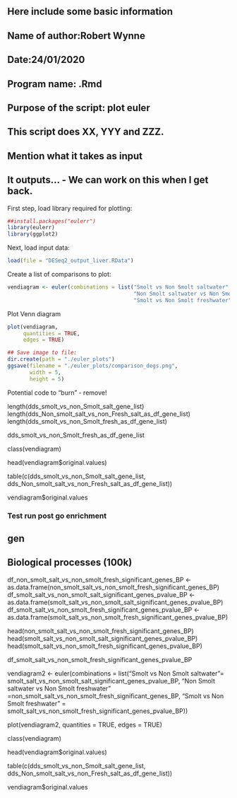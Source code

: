 
## Here include some basic information
## Name of author:Robert Wynne
## Date:24/01/2020
## Program name: .Rmd
## Purpose of the script: plot euler
## This script does XX, YYY and ZZZ.
##
## Mention what it takes as input
##
## It outputs... - We can work on this when I get back.

First step, load library required for plotting:

```r
##install.packages("eulerr")
library(eulerr)
library(ggplot2)
```

Next, load input data:

```r
load(file = "DESeq2_output_liver.RData")
```

Create a list of comparisons to plot:

```r
vendiagram <- euler(combinations = list("Smolt vs Non Smolt saltwater" = smolt_vs_non_smolts_salt_lrt_wald,
                                        "Non Smolt saltwater vs Non Smolt freshwater" = smolt_vs_non_smolts_fresh_lrt_wald,
                                        "Smolt vs Non Smolt freshwater" = non_smolt_salt_vs_non_smolts_fresh_lrt_wald))
```

Plot Venn diagram

```r
plot(vendiagram,
     quantities = TRUE,
     edges = TRUE)

## Save image to file:
dir.create(path = "./euler_plots")
ggsave(filename = "./euler_plots/comparison_degs.png",
       width = 5,
       height = 5)
```


############## Potential code to "burn" - remove!
length(dds_smolt_vs_non_Smolt_salt_gene_list)
length(dds_Non_smolt_salt_vs_non_Fresh_salt_as_df_gene_list)
length(dds_smolt_vs_non_Smolt_fresh_as_df_gene_list)

dds_smolt_vs_non_Smolt_fresh_as_df_gene_list
                                        
                                        
class(vendiagram)

head(vendiagram$original.values)

table(c(dds_smolt_vs_non_Smolt_salt_gene_list,
  dds_Non_smolt_salt_vs_non_Fresh_salt_as_df_gene_list))


vendiagram$original.values

########################################################



### Test run post go enrichment

## gen
##
##  Biological processes (100k)
df_non_smolt_salt_vs_non_smolt_fresh_significant_genes_BP <- as.data.frame(non_smolt_salt_vs_non_smolt_fresh_significant_genes_BP)
df_smolt_salt_vs_non_smolt_salt_significant_genes_pvalue_BP <-as.data.frame(smolt_salt_vs_non_smolt_salt_significant_genes_pvalue_BP)
df_smolt_salt_vs_non_smolt_fresh_significant_genes_pvalue_BP <-as.data.frame(smolt_salt_vs_non_smolt_fresh_significant_genes_pvalue_BP)

head(non_smolt_salt_vs_non_smolt_fresh_significant_genes_BP)
head(smolt_salt_vs_non_smolt_salt_significant_genes_pvalue_BP)
head(smolt_salt_vs_non_smolt_fresh_significant_genes_pvalue_BP)

df_smolt_salt_vs_non_smolt_fresh_significant_genes_pvalue_BP

vendiagram2 <- euler(combinations = list("Smolt vs Non Smolt saltwater"= smolt_salt_vs_non_smolt_salt_significant_genes_pvalue_BP,
                                        "Non Smolt saltwater vs Non Smolt freshwater" =non_smolt_salt_vs_non_smolt_fresh_significant_genes_BP,
                                        "Smolt vs Non Smolt freshwater" = smolt_salt_vs_non_smolt_fresh_significant_genes_pvalue_BP))


plot(vendiagram2, quantities = TRUE, edges = TRUE)

class(vendiagram)

head(vendiagram$original.values)

table(c(dds_smolt_vs_non_Smolt_salt_gene_list,
        dds_Non_smolt_salt_vs_non_Fresh_salt_as_df_gene_list))


vendiagram$original.values
